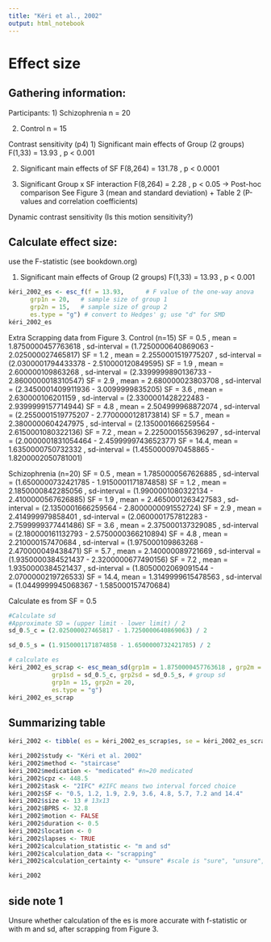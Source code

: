 ```yaml
---
title: "Kéri et al., 2002"
output: html_notebook
---
```


# Effect size

## Gathering information:

Participants: 
1) Schizophrenia
  n = 20

2) Control
  n = 15


Contrast sensitivity (p4)
1) Significant main effects of Group (2 groups)
  F(1,33) = 13.93 , p < 0.001

2) Significant main effects of SF
  F(8,264) = 131.78 , p < 0.0001

3) Significant Group x SF interaction
  F(8,264) = 2.28 , p < 0.05
  -> Post-hoc comparison
  See Figure 3 (mean and standard deviation) + 
  Table 2 (P-values and correlation coefficients)
  

Dynamic contrast sensitivity (Is this motion sensitivity?)


## Calculate effect size:
  use the F-statistic (see bookdown.org)
  
1) Significant main effects of Group (2 groups)
  F(1,33) = 13.93 , p < 0.001
```r
kéri_2002_es <- esc_f(f = 13.93,      # F value of the one-way anova
      grp1n = 20,   # sample size of group 1 
      grp2n = 15,   # sample size of group 2
      es.type = "g") # convert to Hedges' g; use "d" for SMD
kéri_2002_es
```

Extra
Scrapping data from Figure 3.
Control (n=15)
SF = 0.5 , mean = 1.8750000457763618 , sd-interval = (1.7250000640869063 - 2.025000027465817)
SF = 1.2 , mean = 2.2550001519775207 , sd-interval = (2.0300001794433378 - 2.510000120849595)
SF = 1.9 , mean = 2.600000109863268  , sd-interval = (2.3399999890136733 - 2.8600000018310547)
SF = 2.9 , mean = 2.680000023803708  , sd-interval = (2.3450001409911936 - 3.0099999835205)
SF = 3.6 , mean = 2.630000106201159  , sd-interval = (2.3300001428222483 - 2.9399999157714944)
SF = 4.8 , mean = 2.504999968872074  , sd-interval = (2.2550001519775207 - 2.7700000128173814)
SF = 5.7 , mean = 2.3800000604247975 , sd-interval = (2.1350001666259564 - 2.6150001080322136)
SF = 7.2 , mean = 2.2250001556396297 , sd-interval = (2.0000001831054464 - 2.4599999743652377)
SF = 14.4, mean = 1.6350000750732332 , sd-interval = (1.4550000970458865 - 1.8200002050781001)

Schizophrenia (n=20)
SF = 0.5 , mean = 1.7850000567626885 , sd-interval = (1.6500000732421785 - 1.9150001171874858)
SF = 1.2 , mean = 2.1850000842285056 , sd-interval = (1.9900001080322134 - 2.4100000567626885)
SF = 1.9 , mean = 2.4650001263427583 , sd-interval = (2.1350001666259564 - 2.8000000091552724)
SF = 2.9 , mean = 2.414999979858401  , sd-interval = (2.0600001757812283 - 2.7599999377441486)
SF = 3.6 , mean = 2.375000137329085  , sd-interval = (2.180000161132793 - 2.5750000366210894)
SF = 4.8 , mean = 2.210000157470684  , sd-interval = (1.975000109863268 - 2.470000049438471)
SF = 5.7 , mean = 2.140000089721669  , sd-interval = (1.9350000384521437 - 2.3200000677490156)
SF = 7.2 , mean = 1.9350000384521437 , sd-interval = (1.8050002069091544 - 2.0700000219726533)
SF = 14.4, mean = 1.3149999615478563 , sd-interval = (1.0449999945068367 - 1.585000157470684)


Calculate es from SF = 0.5
```r
#Calculate sd
#Approximate SD = (upper limit - lower limit) / 2
sd_0.5_c = (2.025000027465817 - 1.7250000640869063) / 2

sd_0.5_s = (1.9150001171874858 - 1.6500000732421785) / 2

# calculate es
kéri_2002_es_scrap <- esc_mean_sd(grp1m = 1.8750000457763618 , grp2m = 1.7850000567626885,  # group mean
            grp1sd = sd_0.5_c, grp2sd = sd_0.5_s, # group sd
            grp1n = 15, grp2n = 20, 
            es.type = "g")
kéri_2002_es_scrap 

```


## Summarizing table

```r
kéri_2002 <- tibble( es = kéri_2002_es_scrap$es, se = kéri_2002_es_scrap$se ) 

kéri_2002$study <- "Kéri et al. 2002"
kéri_2002$method <- "staircase"  
kéri_2002$medication <- "medicated" #n=20 medicated
kéri_2002$cpz <- 448.5  
kéri_2002$task <- "2IFC" #2IFC means two interval forced choice
kéri_2002$SF <- "0.5, 1.2, 1.9, 2.9, 3.6, 4.8, 5.7, 7.2 and 14.4"
kéri_2002$size <- 13 # 13x13
kéri_2002$BPRS <- 32.8
kéri_2002$motion <- FALSE 
kéri_2002$duration <- 0.5 
kéri_2002$location <- 0 
kéri_2002$lapses <- TRUE
kéri_2002$calculation_statistic <- "m and sd" 
kéri_2002$calculation_data <- "scrapping" 
kéri_2002$calculation_certainty <- "unsure" #scale is "sure", "unsure", "very unsure"

kéri_2002
```

## side note 1
Unsure whether calculation of the es is more accurate with f-statistic or with m and sd, after scrapping from Figure 3.


